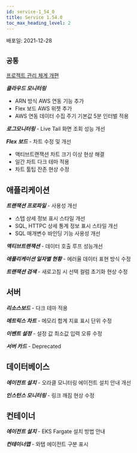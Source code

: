```yaml
---
id: service-1_54_0
title: Service 1.54.0
toc_max_heading_level: 2
---
```



배포일: 2021-12-28

## `공통`

[프로젝트 관리 체계 개편](https://docs.whatap.io/project/project-structure)

***클라우드 모니터링*** 

* ARN 방식 AWS 연동 기능 추가
* Flex 보드 AWS 위젯 추가
* AWS 연동 데이터 수집 주기 기본값 5분 인터벌 적용 

***로그모니터링*** - Live Tail 화면 조회 성능 개선

***Flex 보드*** - 차트 수정 및 개선

* 액티브트랜잭션 차트 크기 이상 현상 해결
* 일간 차트 다크 테마 적용
* 차트 툴팁 잔존 현상 수정

 
## 애플리케이션

***트랜잭션 프로파일*** - 사용성 개선

* 스텝 상세 정보 표시 스타일 개선
* SQL, HTTPC 상세 통계 정보 표시 스타일 개선 
* SQL 매개변수 바인딩 기능 사용성 개선

***액티브트랜잭션*** - 데이터 호출 루프 성능개선

***애플리케이션 일자별 현황*** - 에러율 데이터 표현 방식 수정

***트랜잭션 검색*** - 새로고침 시 선택 컬럼 초기화 현상 수정

## 서버

***리소스보드*** - 다크 테마 적용

***메트릭스 차트*** - 메모리 합계 지표 표시 단위 수정 

***이벤트 설정*** - 설정 값 최소값 입력 오류 수정

***서버 카드*** - Deprecated

## 데이터베이스

***에이전트 설치*** - 오라클 모니터링 에이전트 설치 안내 개선

***인스턴스 모니터링*** - 링크 깨짐 현상 수정


## 컨테이너

***에이전트 설치*** - EKS Fargate 설치 방법 안내

***컨테이너맵*** - 와탭 에이전트 구분 표시


